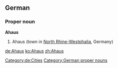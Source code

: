 {{wikipedia}}
{{wikipedia|lang=de}}
==German==
===Proper noun===
'''Ahaus'''
# Ahaus (town in [[North Rhine-Westphalia]], Germany)
[[Category:de:Cities]]
[[Category:German proper nouns]]

[[de:Ahaus]]
[[ko:Ahaus]]
[[zh:Ahaus]]